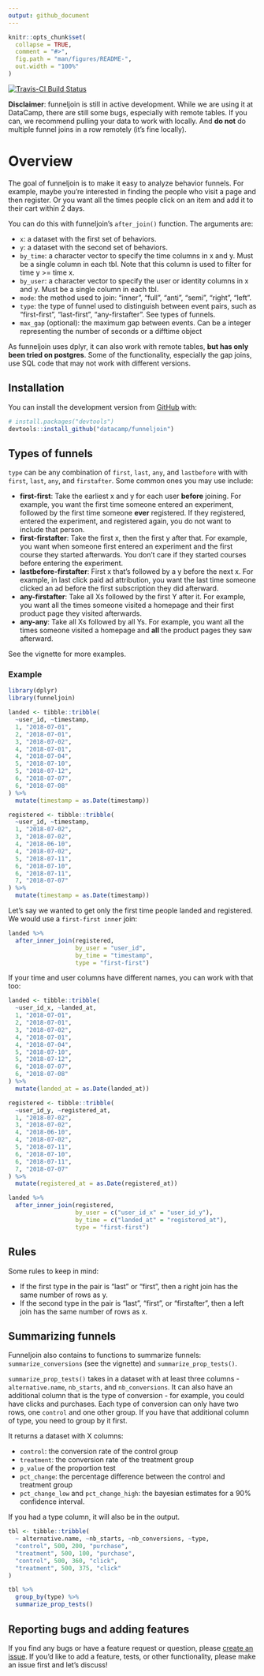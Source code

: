 ```yaml
---
output: github_document
---
```


<!-- README.md is generated from README.Rmd. Please edit that file -->

```r
knitr::opts_chunk$set(
  collapse = TRUE,
  comment = "#>",
  fig.path = "man/figures/README-",
  out.width = "100%"
)
```

[![Travis-CI Build Status](https://travis-ci.org/datacamp/funneljoin.svg?branch=master)](https://travis-ci.org/datacamp/funneljoin)

**Disclaimer**: funneljoin is still in active development. While we are using it at DataCamp, there are still some bugs, especially with remote tables. If you can, we recommend pulling your data to work with locally. And **do not** do multiple funnel joins in a row remotely (it's fine locally). 

# Overview

The goal of funneljoin is to make it easy to analyze behavior funnels. For example, maybe you're interested in finding the people who visit a page and then register. Or you want all the times people click on an item and add it to their cart within 2 days. 

You can do this with funneljoin's `after_join()` function. The arguments are: 

  - `x`: a dataset with the first set of behaviors.
  - `y`: a dataset with the second set of behaviors.
  - `by_time`: a character vector to specify the time columns in x and y. Must be a single column in each tbl. Note that this column is used to filter for time y >= time x.
  - `by_user`: a character vector to specify the user or identity columns in x and y. Must be a single column in each tbl.
  - `mode`: the method used to join: "inner", "full", "anti", "semi", "right", "left".
  - `type`: the type of funnel used to distinguish between event pairs, such as "first-first", "last-first", "any-firstafter". See types of funnels.
  - `max_gap` (optional): the maximum gap between events. Can be a integer representing the number of seconds or a difftime object

As funneljoin uses dplyr, it can also work with remote tables, **but has only been tried on postgres**. Some of the functionality, especially the gap joins, use SQL code that may not work with different versions. 

## Installation

You can install the development version from [GitHub](https://github.com/) with:

``` r
# install.packages("devtools")
devtools::install_github("datacamp/funneljoin")
```

## Types of funnels
`type` can be any combination of `first`, `last`, `any`, and `lastbefore` with with `first`, `last`,  `any`, and `firstafter`. Some common ones you may use include:  

  - **first-first**: Take the earliest x and y for each user **before** joining. For example, you want the first time someone entered an experiment, followed by the first time someone **ever** registered. If they registered, entered the experiment, and registered again, you do not want to include that person. 
  - **first-firstafter**: Take the first x, then the first y after that. For example, you want when someone first entered an experiment and the first course they started afterwards. You don't care if they started courses before entering the experiment. 
  - **lastbefore-firstafter**: First x that's followed by a y before the next x. For example, in last click paid ad attribution, you want the last time someone clicked an ad before the first subscription they did afterward. 
  - **any-firstafter**: Take all Xs followed by the first Y after it. For example, you want all the times someone visited a homepage and their first product page they visited afterwards. 
  - **any-any**: Take all Xs followed by all Ys. For example, you want all the times someone visited a homepage and **all** the product pages they saw afterward. 

See the vignette for more examples. 

### Example

```r
library(dplyr)
library(funneljoin)
```

```r
landed <- tibble::tribble(
  ~user_id, ~timestamp,
  1, "2018-07-01",
  2, "2018-07-01",
  3, "2018-07-02",
  4, "2018-07-01",
  4, "2018-07-04",
  5, "2018-07-10",
  5, "2018-07-12",
  6, "2018-07-07",
  6, "2018-07-08"
) %>%
  mutate(timestamp = as.Date(timestamp))

registered <- tibble::tribble(
  ~user_id, ~timestamp,
  1, "2018-07-02",
  3, "2018-07-02",
  4, "2018-06-10",
  4, "2018-07-02",
  5, "2018-07-11",
  6, "2018-07-10",
  6, "2018-07-11",
  7, "2018-07-07"
) %>%
  mutate(timestamp = as.Date(timestamp))
```

Let's say we wanted to get only the first time people landed and registered. We would use a `first-first inner` join: 

```r
landed %>%
  after_inner_join(registered, 
                   by_user = "user_id",
                   by_time = "timestamp",
                   type = "first-first")
```

If your time and user columns have different names, you can work with that too: 

```r
landed <- tibble::tribble(
  ~user_id_x, ~landed_at,
  1, "2018-07-01",
  2, "2018-07-01",
  3, "2018-07-02",
  4, "2018-07-01",
  4, "2018-07-04",
  5, "2018-07-10",
  5, "2018-07-12",
  6, "2018-07-07",
  6, "2018-07-08"
) %>%
  mutate(landed_at = as.Date(landed_at))

registered <- tibble::tribble(
  ~user_id_y, ~registered_at,
  1, "2018-07-02",
  3, "2018-07-02",
  4, "2018-06-10",
  4, "2018-07-02",
  5, "2018-07-11",
  6, "2018-07-10",
  6, "2018-07-11",
  7, "2018-07-07"
) %>%
  mutate(registered_at = as.Date(registered_at))
```

```r
landed %>%
  after_inner_join(registered, 
                   by_user = c("user_id_x" = "user_id_y"),
                   by_time = c("landed_at" = "registered_at"),
                   type = "first-first")
```

## Rules 
Some rules to keep in mind: 

  - If the first type in the pair is "last" or "first", then a right join has the same number of rows as y.
  - If the second type in the pair is "last", "first", or "firstafter", then a left join has the same number of rows as x. 

## Summarizing funnels

Funneljoin also contains to functions to summarize funnels: `summarize_conversions` (see the vignette) and `summarize_prop_tests()`. 

`summarize_prop_tests()` takes in a dataset with at least three columns - `alternative.name`, `nb_starts`, and `nb_conversions`. It can also have an additional column that is the type of conversion - for example, you could have clicks and purchases. Each type of conversion can only have two rows, one `control` and one other group. If you have that additional column of type, you need to group by it first. 

It returns a dataset with X columns:

  - `control`: the conversion rate of the control group
  - `treatment`: the  conversion rate of the treatment group
  - `p_value` of the proportion test
  - `pct_change`: the percentage difference between the control and treatment group
  - `pct_change_low` and `pct_change_high`: the bayesian estimates for a 90% confidence interval. 
  
If you had a type column, it will also be in the output. 

```r
tbl <- tibble::tribble(
  ~ alternative.name, ~nb_starts, ~nb_conversions, ~type,
  "control", 500, 200, "purchase",
  "treatment", 500, 100, "purchase", 
  "control", 500, 360, "click",
  "treatment", 500, 375, "click"
)

tbl %>%
  group_by(type) %>%
  summarize_prop_tests()
```

## Reporting bugs and adding features

If you find any bugs or have a feature request or question, please [create an issue](https://github.com/datacamp/funneljoin/issues/new). If you'd like to add a feature, tests, or other functionality, please make an issue first and let's discuss! 
